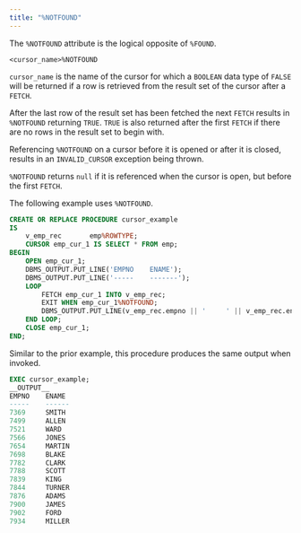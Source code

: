 ```yaml
---
title: "%NOTFOUND"
---
```


<div id="%notfound" class="registered_link"></div>

The `%NOTFOUND` attribute is the logical opposite of `%FOUND`.

```text
<cursor_name>%NOTFOUND
```

`cursor_name` is the name of the cursor for which a `BOOLEAN` data type of `FALSE` will be returned if a row is retrieved from the result set of the cursor after a `FETCH`.

After the last row of the result set has been fetched the next `FETCH` results in `%NOTFOUND` returning `TRUE`. `TRUE` is also returned after the first `FETCH` if there are no rows in the result set to begin with.

Referencing `%NOTFOUND` on a cursor before it is opened or after it is closed, results in an `INVALID_CURSOR` exception being thrown.

`%NOTFOUND` returns `null` if it is referenced when the cursor is open, but before the first `FETCH`.

The following example uses `%NOTFOUND`.

```sql
CREATE OR REPLACE PROCEDURE cursor_example
IS
    v_emp_rec       emp%ROWTYPE;
    CURSOR emp_cur_1 IS SELECT * FROM emp;
BEGIN
    OPEN emp_cur_1;
    DBMS_OUTPUT.PUT_LINE('EMPNO    ENAME');
    DBMS_OUTPUT.PUT_LINE('-----    -------');
    LOOP
        FETCH emp_cur_1 INTO v_emp_rec;
        EXIT WHEN emp_cur_1%NOTFOUND;
        DBMS_OUTPUT.PUT_LINE(v_emp_rec.empno || '     ' || v_emp_rec.ename);
    END LOOP;
    CLOSE emp_cur_1;
END;
```

Similar to the prior example, this procedure produces the same output when invoked.

```sql
EXEC cursor_example;
__OUTPUT__
EMPNO    ENAME
-----    ------
7369     SMITH
7499     ALLEN
7521     WARD
7566     JONES
7654     MARTIN
7698     BLAKE
7782     CLARK
7788     SCOTT
7839     KING
7844     TURNER
7876     ADAMS
7900     JAMES
7902     FORD
7934     MILLER
```
